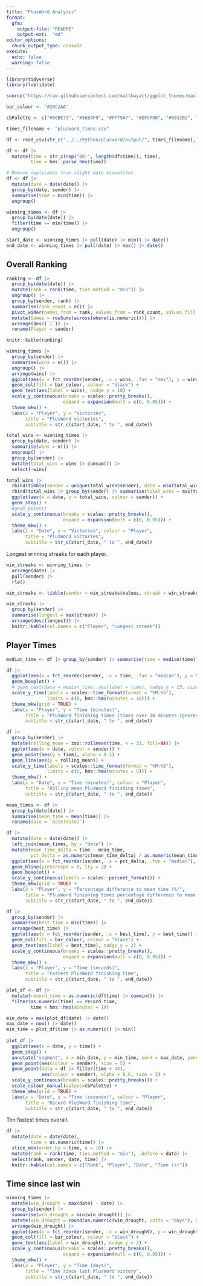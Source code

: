 ```yaml
---
title: "PlusWord Analysis"
format:
  gfm:
    output-file: "README"
    output-ext:  "md"
editor_options: 
  chunk_output_type: console
execute:
  echo: false
  warning: false
---
```


```r
library(tidyverse)
library(lubridate)

source("https://raw.githubusercontent.com/mattkwyatt/ggplot_themes/master/theme_mkw.R")

bar_colour <- "#20C2AA"

cbPalette <- c("#00BE73", "#56B4F9", "#FF79A7", "#EFCF00", "#0032B2", "#D55E00", "#7044D2")

times_filename <- "plusword_times.csv"
```

```r
df <- read_csv(str_c("../../Python/plusword/output/", times_filename), col_types = c("Tcc"))

df <- df |>
  mutate(time = str_c(rep("00:", length(df$time)), time),
         time = hms::parse_hms(time))

# Remove duplicates from slight date mismatches
df <- df |>
  mutate(date = date(date)) |>
  group_by(date, sender) |>
  summarise(time = min(time)) |> 
  ungroup()

winning_times <- df |> 
  group_by(date(date)) |> 
  filter(time == min(time)) |> 
  ungroup()

start_date <- winning_times |> pull(date) |> min() |> date()
end_date <- winning_times |> pull(date) |> max() |> date()
```

## Overall Ranking

```r
ranking <- df |>
  group_by(date(date)) |>
  mutate(rank = rank(time, ties.method = "min")) |>
  ungroup() |>
  group_by(sender, rank) |>
  summarise(rank_count = n()) |>
  pivot_wider(names_from = rank, values_from = rank_count, values_fill = 0) |>
  mutate(Games = rowSums(across(where(is.numeric)))) |>
  arrange(desc(`1`)) |> 
  rename(Player = sender)

knitr::kable(ranking)
```

```r
winning_times |> 
  group_by(sender) |> 
  summarise(wins = n()) |> 
  ungroup() |> 
  arrange(wins) |> 
  ggplot(aes(x = fct_reorder(sender, .x = wins, .fun = "max"), y = wins)) +
  geom_col(fill = bar_colour, colour = "black") +
  geom_text(aes(label = wins), nudge_y = 10) +
  scale_y_continuous(breaks = scales::pretty_breaks(),
                     expand = expansion(mult = c(0, 0.05))) +
  theme_mkw() +
  labs(x = "Player", y = "Victories",
       title = "PlusWord victories",
       subtitle = str_c(start_date, " to ", end_date))
```


```r
total_wins <- winning_times |> 
  group_by(date, sender) |> 
  summarise(wins = n()) |>
  ungroup() |> 
  group_by(sender) |> 
  mutate(total_wins = wins |> cumsum()) |> 
  select(-wins)

total_wins |> 
  rbind(tibble(sender = unique(total_wins$sender), date = min(total_wins$date)-1, total_wins = 0)) |> 
  rbind(total_wins |> group_by(sender) |> summarise(total_wins = max(total_wins)) |> mutate(date = now())) |> 
  ggplot(aes(x = date, y = total_wins, colour = sender)) +
  geom_step() +
  #geom_point()
  scale_y_continuous(breaks = scales::pretty_breaks(),
                     expand = expansion(mult = c(0, 0.05))) +
  theme_mkw() +
  labs(x = "Date", y = "Victories", colour = "Player",
       title = "PlusWord victories",
       subtitle = str_c(start_date, " to ", end_date))
```

Longest winning streaks for each player.

```r
win_streaks <- winning_times |> 
  arrange(date) |> 
  pull(sender) |> 
  rle()

win_streaks <- tibble(sender = win_streaks$values, streak = win_streaks$lengths)

win_streaks |>
  group_by(sender) |>
  summarise(longest = max(streak)) |>
  arrange(desc(longest)) |> 
  knitr::kable(col.names = c("Player", "Longest streak"))
```

## Player Times

```r
median_time <- df |> group_by(sender) |> summarise(time = median(time))

df |>
  ggplot(aes(x = fct_reorder(sender, .x = time, .fun = "median"), y = time)) +
  geom_boxplot() +
  # geom_text(data = median_time, aes(label = time), nudge_y = 15, size = 3) +
  scale_y_time(labels = scales::time_format(format = "%M:%S"),
               limits = c(0, hms::hms(minutes = 10))) +
  theme_mkw(grid = TRUE) +
  labs(x = "Player", y = "Time (minutes)",
       title = "PlusWord finishing times (times over 10 minutes ignored)",
       subtitle = str_c(start_date, " to ", end_date))
```

```r
df |> 
  group_by(sender) |>
  mutate(rolling_mean = zoo::rollmean(time, k = 31, fill=NA)) |>
  ggplot(aes(x = date, colour = sender)) +
  geom_point(aes(y = time), alpha = 0.1) +
  geom_line(aes(y = rolling_mean)) +
  scale_y_time(labels = scales::time_format(format = "%M:%S"),
               limits = c(0, hms::hms(minutes = 5))) +
  theme_mkw() +
  labs(x = "Date", y = "Time (minutes)", colour = "Player",
       title = "Rolling mean PlusWord finishing times",
       subtitle = str_c(start_date, " to ", end_date))
```

```r
mean_times <- df |>
  group_by(date(date)) |>
  summarise(mean_time = mean(time)) |> 
  rename(date = `date(date)`)

df |> 
  mutate(date = date(date)) |> 
  left_join(mean_times, by = "date") |> 
  mutate(mean_time_delta = time - mean_time,
         pct_delta = as.numeric(mean_time_delta) / as.numeric(mean_time)) |>
  ggplot(aes(x = fct_reorder(sender, .x = pct_delta, .fun = "median"), y = pct_delta)) +
  geom_hline(yintercept = 0, lty = 2) +
  geom_boxplot() +
  scale_y_continuous(labels = scales::percent_format()) +
  theme_mkw(grid = TRUE) +
  labs(x = "Player", y = "Percentage difference to mean time (%)",
       title = "PlusWord finishing times percentage difference to mean time",
       subtitle = str_c(start_date, " to ", end_date))
```

```r
df |> 
  group_by(sender) |> 
  summarise(best_time = min(time)) |> 
  arrange(best_time) |> 
  ggplot(aes(x = fct_reorder(sender, .x = best_time), y = best_time)) +
  geom_col(fill = bar_colour, colour = "black") +
  geom_text(aes(label = best_time), nudge_y = 2) +
  scale_y_continuous(breaks = scales::pretty_breaks(),
                     expand = expansion(mult = c(0, 0.05))) +
  theme_mkw() +
  labs(x = "Player", y = "Time (seconds)",
       title = "Fastest PlusWord finishing time",
       subtitle = str_c(start_date, " to ", end_date))
```

```r
plot_df <- df |> 
  mutate(record_time = as.numeric(df$time) |> cummin()) |> 
  filter(as.numeric(time) == record_time,
         time < hms::hms(minutes = 1)) 

min_date = max(plot_df$date) |> date()
max_date = now() |> date()
min_time = plot_df$time |> as.numeric() |> min()
  
plot_df |> 
  ggplot(aes(x = date, y = time)) +
  geom_step() +
  annotate("segment", x = min_date, y = min_time, xend = max_date, yend = min_time) +
  geom_point(aes(colour = sender), size = 5) +
  geom_point(data = df |> filter(time < 44),
             aes(colour = sender), alpha = 0.6, size = 3) +
  scale_y_continuous(breaks = scales::pretty_breaks()) +
  scale_colour_manual(values=cbPalette) +
  theme_mkw(grid = TRUE) +
  labs(x = "Date", y = "Time (seconds)", colour = "Player",
       title = "Record PlusWord finishing time",
       subtitle = str_c(start_date, " to ", end_date))
```

Ten fastest times overall.

```r
df |>
  mutate(date = date(date),
         time = as.numeric(time)) |>
  slice_min(order_by = time, n = 10) |>
  mutate(rank = rank(time, ties.method = "min"), .before = date) |> 
  select(rank, sender, date, time) |> 
  knitr::kable(col.names = c("Rank", "Player", "Date", "Time (s)"))
```

## Time since last win

```r
winning_times |>
  mutate(win_drought = max(date) - date) |>
  group_by(sender) |>
  summarise(win_drought = min(win_drought)) |>
  mutate(win_drought = round(as.numeric(win_drought, units = "days"), 0)) |>
  arrange(win_drought) |> 
  ggplot(aes(x = fct_reorder(sender, .x = win_drought), y = win_drought)) +
  geom_col(fill = bar_colour, colour = "black") +
  geom_text(aes(label = win_drought), nudge_y = 2) +
  scale_y_continuous(breaks = scales::pretty_breaks(),
                     expand = expansion(mult = c(0, 0.05))) +
  theme_mkw() +
  labs(x = "Player", y = "Time (days)",
       title = "Time since last PlusWord victory",
       subtitle = str_c(start_date, " to ", end_date))
```

